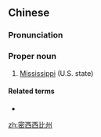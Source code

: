==Chinese==
{{zh-forms|type=41}}

===Pronunciation===
{{zh-pron
|m=Mìxīxībǐzhōu
|c=mat6 sai1 sai1 bei2 bei3 bei6 zau1
|cat=pn
}}

===Proper noun===
{{zh-proper noun}}

# [[Mississippi]] (U.S. state)

====Related terms====
* {{zh-l|密西西比河}}

{{zh-cat|States of the United States}}

[[zh:密西西比州]]